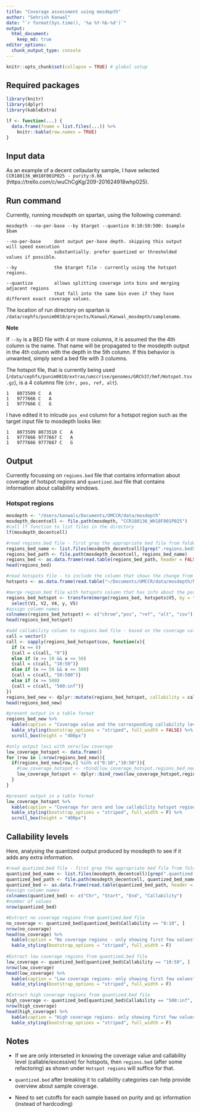 ```yaml
---
title: "Coverage assessment using mosdepth"
author: "Sehrish Kanwal"
date: "`r format(Sys.time(), '%a %Y-%b-%d')`"
output:
  html_document: 
    keep_md: true
editor_options:
  chunk_output_type: console
---
```


```r
knitr::opts_chunk$set(collapse = TRUE) # global setup
```

## Required packages

```r
library(knitr)
library(dplyr)
library(kableExtra)
```

```r
lf <- function(...) {
  data.frame(fname = list.files(...)) %>% 
    knitr::kable(row.names = TRUE)
}
```

## Input data

As an example of a decent cellaularity sample, I have selected `CCR180136_WH18F001P025 - purity:0.66` (https://trello.com/c/wuChCgKg/209-201624918whp025).

## Run command

Currently, running mosdepth on spartan, using the following command:

```
mosdepth --no-per-base --by $target --quantize 0:10:50:500: $sample $bam

--no-per-base     dont output per-base depth. skipping this output will speed execution
                  substantially. prefer quantized or thresholded values if possible. 
                  
--by              the $target file - currently using the hotspot regions.

--quantize        allows splitting coverage into bins and merging adjacent regions 
                  that fall into the same bin even if they have different exact coverage values.
```

The location of run directory on spartan is `/data/cephfs/punim0010/projects/Kanwal/Kanwal_mosdepth/samplename`.

**Note**

If `--by` is a BED file with 4 or more columns, it is assumed the the 4th column is the name. That name will be propagated to the mosdepth output in the 4th column with the depth in the 5th column. If this behavior is unwanted, simply send a bed file with 3 columns. 

The hotspot file, that is currently being used (`/data/cephfs/punim0010/extras/umccrise/genomes/GRCh37/hmf/Hotspot.tsv.gz`), is a 4 columns file (`chr, pos, ref, alt`). 

```
1	8073509	C	A
1	9777666	C	A
1	9777666	C	G
```

I have edited it to inlcude `pos_end` column for a hotspot region such as the target input file to mosdepth looks like:

```
1	8073509	8073510	C	A
1	9777666	9777667	C	A
1	9777666	9777667	C	G
```

## Output

Currently focussing on `regions.bed` file that contains information about coverage of hotspot regions and `quantized.bed` file that contains information about callability windows.

### Hotspot regions

```r
mosdepth <- "/Users/kanwals/Documents/UMCCR/data/mosdepth"
mosdepth_decentcell <- file.path(mosdepth, "CCR180136_WH18F001P025")
#call lf function to list files in the directory
lf(mosdepth_decentcell)

#read regions.bed file - first grep the appropriate bed file from folder and then create a path for that name
regions_bed_name <- list.files(mosdepth_decentcell)[grep(".regions.bed$",list.files(mosdepth_decentcell))]
regions_bed_path <- file.path(mosdepth_decentcell, regions_bed_name)
regions_bed <- as.data.frame(read.table(regions_bed_path, header = FALSE, sep = "\t", stringsAsFactors = FALSE))
head(regions_bed)

#read hotspots file - to include the column that shows the change from ref. nucleotide in the regions.bed file
hotspots <- as.data.frame(read.table("~/Documents/UMCCR/data/mosdepth/hotspot.edited.bed", header = FALSE, sep = "\t", stringsAsFactors = FALSE))

#merge region_bed file with hotspots column that has info about the possible nucleotide change. Also avoid adding an additional Row.names column by setting it to NULL
regions_bed_hotspot <- transform(merge(regions_bed, hotspots$V5, by = "row.names", sort = FALSE), Row.names=NULL) %>%
  select(V1, V2, V4, y, V5)
#assign column names  
colnames(regions_bed_hotspot) <- c("chrom","pos", "ref", "alt", "cov")
head(regions_bed_hotspot)

#add callability column to regions.bed file - based on the coverage value
call = vector()
call <- sapply(regions_bed_hotspot$cov, function(x){
  if (x == 0)
  {call = c(call, "0")} 
  else if (x >= 10 && x <= 50) 
  {call = c(call, "10:50")}
  else if (x >= 50 && x <= 500) 
  {call = c(call, "50:500")}
  else if (x >= 500) 
  {call = c(call, "500:inf")}
})
regions_bed_new <- dplyr::mutate(regions_bed_hotspot, callability = call)
head(regions_bed_new)

#present output in a table format
regions_bed_new %>%
  kable(caption = "Coverage value and the corresponding callability level for hotspot regions") %>%
  kable_styling(bootstrap_options = "striped", full_width = FALSE) %>%
  scroll_box(height = "400px")

#only output loci with zero/low coverage
low_coverage_hotspot <- data.frame()
for (row in 1:nrow(regions_bed_new)){
  if(regions_bed_new[row,6] %in% c("0:10","10:50")){
    #low_coverage_hotspot <- rbind[low_coverage_hotspot,regions_bed_new[row,]] This throws a stupid error
    low_coverage_hotspot <- dplyr::bind_rows(low_coverage_hotspot,regions_bed_new[row,])
  }
}

#present output in a table format
low_coverage_hotspot %>%
  kable(caption = "Coverage for zero and low callability hotspot regions") %>%
  kable_styling(bootstrap_options = "striped", full_width = F) %>%
  scroll_box(height = "400px")
```

## Callability levels

Here, analysing the quantized output produced by mosdepth to see if it adds any extra information.

```r
#read quatized.bed file - first grep the appropriate bed file from folder and then create a path for that name
quantized_bed_name <- list.files(mosdepth_decentcell)[grep(".quantized.bed$",list.files(mosdepth_decentcell))]
quantized_bed_path <- file.path(mosdepth_decentcell, quantized_bed_name)
quantized_bed <- as.data.frame(read.table(quantized_bed_path, header = FALSE, sep = "\t", stringsAsFactors = FALSE))
#assign column names
colnames(quantized_bed) <- c("Chr", "Start", "End", "Callability")
#number of values
nrow(quantized_bed)

#Extract no coverage regions from quantized.bed file
no_coverage <- quantized_bed[quantized_bed$Callability == "0:10", ]
nrow(no_coverage)
head(no_coverage) %>%
  kable(caption = "No coverage regions - only showing first few values") %>%
  kable_styling(bootstrap_options = "striped", full_width = F)
  
#Extract low coverage regions from quantized.bed file
low_coverage <- quantized_bed[quantized_bed$Callability == "10:50", ]
nrow(low_coverage)
head(low_coverage) %>%
  kable(caption = "Low coverage regions- only showing first few values") %>%
  kable_styling(bootstrap_options = "striped", full_width = F)

#Extract high coverage regions from quantized.bed file
high_coverage <- quantized_bed[quantized_bed$Callability == "500:inf", ]
nrow(high_coverage)
head(high_coverage) %>%
  kable(caption = "High coverage regions- only showing first few values") %>%
  kable_styling(bootstrap_options = "striped", full_width = F)
```


## Notes

- If we are only interseted in knowing the coverage value and callability level (callable/excessive) for hotspots, then `regions.bed` (after some refactoring) as shown under `Hotspot regions` will suffice for that.

- `quantized.bed` after breaking it to callability categories can help provide overview about sample coverage.

- Need to set cutoffs for each sample based on purity and qc information (instead of hardcoding) 



